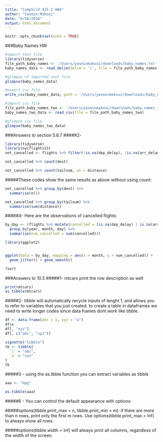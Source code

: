 ```yaml
---
title: "CompSciX 415.2 HW4"
author: "Yasmin Makoui"
date: "6/26/2018"
output: html_document
---
```


```r
knitr::opts_chunk$set(echo = TRUE)
```
###Baby Names HW
```r
#import text file
library(tidyverse)
file_path_baby_names <- '/Users/yasminmakoui/downloads/baby_names.txt'
baby_names_data <- read_delim(delim = '|', file = file_path_baby_names)

#glimpse of imported text file
glimpse(baby_names_data)

#export csv file 
write_csv(baby_names_data, path = '/Users/yasminmakoui/downloads/baby_names_two.csv')

#import csv file
file_path_baby_names_two <- '/Users/yasminmakoui/downloads/baby_names_two.csv'
baby_names_two_data <- read_csv(file = file_path_baby_names_two)

#glimpse csv file
glimpse(baby_names_two_data)
```

###Answers to section 5.6.7
#####2- 
```r
library(tidyverse)
library(nycflights13)
not_cancelled <- flights %>% filter(!is.na(dep_delay), !is.na(arr_delay))

not_cancelled %>% count(dest)

not_cancelled %>% count(tailnum, wt = distance)
```
#####These codes show the same results as above without using count:
```r
not_cancelled %>% group_by(dest) %>%
  summarise(n())

not_cancelled %>% group_by(tailnum) %>%
  summarise(sum(distance))
```

#####4- Here are the observations of cancelled flights:
```r
by_day <- (flights %>% mutate(cancelled = (is.na(dep_delay) | is.na(arr_delay))) %>%
  group_by(year, month, day) %>% 
  summarise(num_cancelled = sum(cancelled)))

library(ggplot2)


ggplot(data = by_day, mapping = aes(x = month, y = num_cancelled)) + 
  geom_jitter() + geom_smooth()
```

```r
?sort

```

###Answers to 10.5
#####1- mtcars print the row description as well
```r
print(mtcars)
as_tibble(mtcars)
```

#####2- tibble will automatically recycle inputs of lenght 1, and allows you to refer to variables that you just created. to create a table in dataframes we need to write longer codes since data frames dont work like tibble.
```r
df <- data.frame(abc = 1, xyz = "a")
df$x
df[, "xyz"]
df[, c("abc", "xyz")]
```
```r
vignette("tibble")
tb <- tibble(
  `1` = "abc",
  `a` = "xyz"
)
tb
```

#####3 - using the as.tbble function you can extract variables as tibble
```r
aaa <- "mpg"

as.tibble(aaa)
```

#####6 - You can control the default appearance with options:

#####options(tibble.print_max = n, tibble.print_min = m): if there are more than n rows, print only the first m rows. Use options(tibble.print_max = Inf) to always show all rows.

#####options(tibble.width = Inf) will always print all columns, regardless of the width of the screen.